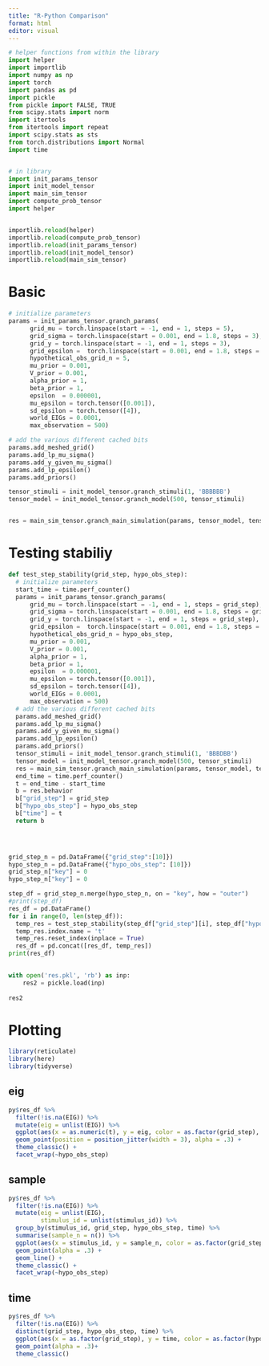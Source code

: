 ```yaml
---
title: "R-Python Comparison"
format: html
editor: visual
---
```


```python
# helper functions from within the library
import helper
import importlib
import numpy as np
import torch 
import pandas as pd
import pickle
from pickle import FALSE, TRUE
from scipy.stats import norm 
import itertools
from itertools import repeat 
import scipy.stats as sts 
from torch.distributions import Normal  
import time 


# in library 
import init_params_tensor
import init_model_tensor
import main_sim_tensor
import compute_prob_tensor
import helper


importlib.reload(helper)
importlib.reload(compute_prob_tensor)
importlib.reload(init_params_tensor)
importlib.reload(init_model_tensor)
importlib.reload(main_sim_tensor)


```

# Basic

```python
# initialize parameters
params = init_params_tensor.granch_params(
      grid_mu = torch.linspace(start = -1, end = 1, steps = 5),
      grid_sigma = torch.linspace(start = 0.001, end = 1.8, steps = 3), 
      grid_y = torch.linspace(start = -1, end = 1, steps = 3), 
      grid_epsilon =  torch.linspace(start = 0.001, end = 1.8, steps = 3), 
      hypothetical_obs_grid_n = 5, 
      mu_prior = 0.001,
      V_prior = 0.001, 
      alpha_prior = 1, 
      beta_prior = 1,
      epsilon  = 0.000001, 
      mu_epsilon = torch.tensor([0.001]), 
      sd_epsilon = torch.tensor([4]), 
      world_EIGs = 0.0001,
      max_observation = 500)

# add the various different cached bits
params.add_meshed_grid()
params.add_lp_mu_sigma()
params.add_y_given_mu_sigma()
params.add_lp_epsilon()
params.add_priors()

tensor_stimuli = init_model_tensor.granch_stimuli(1, 'BBBBBB')
tensor_model = init_model_tensor.granch_model(500, tensor_stimuli)


res = main_sim_tensor.granch_main_simulation(params, tensor_model, tensor_stimuli)
```


# Testing stabiliy

```python
def test_step_stability(grid_step, hypo_obs_step): 
  # initialize parameters
  start_time = time.perf_counter()
  params = init_params_tensor.granch_params(
      grid_mu = torch.linspace(start = -1, end = 1, steps = grid_step),
      grid_sigma = torch.linspace(start = 0.001, end = 1.8, steps = grid_step), 
      grid_y = torch.linspace(start = -1, end = 1, steps = grid_step), 
      grid_epsilon =  torch.linspace(start = 0.001, end = 1.8, steps = grid_step), 
      hypothetical_obs_grid_n = hypo_obs_step, 
      mu_prior = 0.001,
      V_prior = 0.001, 
      alpha_prior = 1, 
      beta_prior = 1,
      epsilon  = 0.000001, 
      mu_epsilon = torch.tensor([0.001]), 
      sd_epsilon = torch.tensor([4]), 
      world_EIGs = 0.0001,
      max_observation = 500)
  # add the various different cached bits
  params.add_meshed_grid()
  params.add_lp_mu_sigma()
  params.add_y_given_mu_sigma()
  params.add_lp_epsilon()
  params.add_priors()
  tensor_stimuli = init_model_tensor.granch_stimuli(1, 'BBBDBB')
  tensor_model = init_model_tensor.granch_model(500, tensor_stimuli)
  res = main_sim_tensor.granch_main_simulation(params, tensor_model, tensor_stimuli)
  end_time = time.perf_counter()
  t = end_time - start_time
  b = res.behavior
  b["grid_step"] = grid_step 
  b["hypo_obs_step"] = hypo_obs_step
  b["time"] = t
  return b 


  
```



```python

grid_step_n = pd.DataFrame({"grid_step":[10]})
hypo_step_n = pd.DataFrame({"hypo_obs_step": [10]})
grid_step_n["key"] = 0
hypo_step_n["key"] = 0

step_df = grid_step_n.merge(hypo_step_n, on = "key", how = "outer")
#print(step_df)
res_df = pd.DataFrame()
for i in range(0, len(step_df)): 
  temp_res = test_step_stability(step_df["grid_step"][i], step_df["hypo_obs_step"][i])
  temp_res.index.name = 't'
  temp_res.reset_index(inplace = True)
  res_df = pd.concat([res_df, temp_res])
print(res_df)
  
```


```python
with open('res.pkl', 'rb') as inp:
    res2 = pickle.load(inp)
    
res2
```


# Plotting

```r
library(reticulate)
library(here)
library(tidyverse)

```

## eig

```r
py$res_df %>% 
  filter(!is.na(EIG)) %>% 
  mutate(eig = unlist(EIG)) %>% 
  ggplot(aes(x = as.numeric(t), y = eig, color = as.factor(grid_step), group = as.factor(grid_step))) + 
  geom_point(position = position_jitter(width = 3), alpha = .3) +  
  theme_classic() + 
  facet_wrap(~hypo_obs_step)
```

## sample

```r
py$res_df %>% 
  filter(!is.na(EIG)) %>% 
  mutate(eig = unlist(EIG), 
         stimulus_id = unlist(stimulus_id)) %>% 
  group_by(stimulus_id, grid_step, hypo_obs_step, time) %>% 
  summarise(sample_n = n()) %>% 
  ggplot(aes(x = stimulus_id, y = sample_n, color = as.factor(grid_step), group = as.factor(grid_step))) + 
  geom_point(alpha = .3) + 
  geom_line() + 
  theme_classic() + 
  facet_wrap(~hypo_obs_step)
```

## time

```r
py$res_df %>% 
  filter(!is.na(EIG)) %>% 
  distinct(grid_step, hypo_obs_step, time) %>% 
  ggplot(aes(x = as.factor(grid_step), y = time, color = as.factor(hypo_obs_step))) + 
  geom_point(alpha = .3)+ 
  theme_classic() 
```
